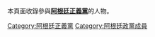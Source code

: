 本頁面收錄參與'''[[阿根廷正義黨|阿根廷正義黨]]'''的人物。
{{Commonscat|Peronismo}}

[[Category:阿根廷正義黨|Category:阿根廷正義黨]]
[[Category:阿根廷政黨成員|Category:阿根廷政黨成員]]